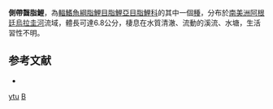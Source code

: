 {{Speciesbox 
| taxon = Bryconamericus ytu
| status = NE
| status_system = IUCN3.1
| authority = [[Almirón|Almirón]], [[Azpelicueta|Azpelicueta]] & [[Casciotta|Casciotta]], 2004
| synonyms = 
}}
'''側帶齧脂鯉'''，為[[輻鰭魚綱|輻鰭魚綱]][[脂鯉目|脂鯉目]][[脂鯉亞目|脂鯉亞目]][[脂鯉科|脂鯉科]]的其中一個[[種|種]]，分布於[[南美洲|南美洲]][[阿根廷|阿根廷]][[烏拉圭河|烏拉圭河]]流域，體長可達6.8公分，棲息在水質清澈、流動的溪流、水塘，生活習性不明。

==参考文献==
{{refbegin}}
*{{FishBase_species|genus=Bryconamericus|species=ytu|year=2014|month=1}}
{{refend}}

{{Taxonbar|from=Q5567275}}

[[Category:齧脂鯉屬|ytu]]
[[Category:2004年描述的鱼类|B]]

{{魚類小作品}}
